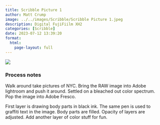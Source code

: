 ```yaml
---
title: Scribble Picture 1
author: Matt Crump
image: ../../images/Scribble/Scribble Picture 1.jpeg
description: Digital FujiFiilm XH2
categories: [Scribble]
date: 2023-07-12 13:39:20
format:
  html:
    page-layout: full
---
```


![](../../images/Scribble/Scribble%20Picture%201.jpeg)

### Process notes

Walk around take pictures of NYC. Bring the RAW image into Adobe lightroom and push it around. Settled on a bleached out color spectrum. Pop the image into Adobe Fresco.

First layer is drawing body parts in black ink. The same pen is used to graffiti text in the image. Body parts are filled. Opacity of layers are adjusted. Add another layer of color stuff for fun.
